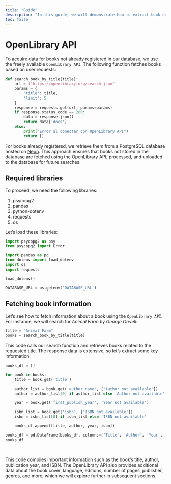 ```yaml
---
title: "Guide"
description: "In this guide, we will demonstrate how to extract book data, store it in a database, and retrieve it during book searches."
toc: false
---
```


# OpenLibrary API

To acquire data for books not already registered in our database, we use the freely available `OpenLibrary API`. The following function fetches books based on user requests:

``` python
def search_book_by_title(title):
    url = f"https://openlibrary.org/search.json"
    params = {
        'title': title,
        'limit': 5
    }
    response = requests.get(url, params=params)
    if response.status_code == 200:
        data = response.json()
        return data['docs']
    else:
        print("Error al conectar con OpenLibrary API")
        return []
```

For books already registered, we retrieve them from a PostgreSQL database hosted on [Neon](https://neon.tech/). This approach ensures that books not stored in the database are fetched using the OpenLibrary API, processed, and uploaded to the database for future searches.

## Required libraries

To proceed, we need the following libraries:

1. psycopg2
2. pandas
3. python-dotenv
4. requests
5. os

Let's load these libraries:

``` python
import psycopg2 as psy
from psycopg2 import Error

import pandas as pd
from dotenv import load_dotenv
import os
import requests

load_dotenv()

DATABASE_URL = os.getenv('DATABASE_URL')
```

## Fetching book information

Let's see how to fetch information about a book using the `OpenLibrary API`. For instance, we will search for _Animal Farm_ by _George Orwell_:

``` python
title = "Animal Farm"
books = search_book_by_title(title)
```

This code calls our search function and retrieves books related to the requested title. The response data is extensive, so let's extract some key information:

``` python
books_df = []

for book in books:
    title = book.get('title')

    author_list = book.get('author_name', ['Author not available'])
    author = author_list[0] if author_list else 'Author not available'

    year = book.get('first_publish_year', 'Year not available')

    isbn_list = book.get('isbn', ['ISBN not available'])
    isbn = isbn_list[0] if isbn_list else 'ISBN not available'

    books_df.append([title, author, year, isbn])

books_df = pd.DataFrame(books_df, columns=['Title', 'Author', 'Year', 'ISBN'])
books_df
```

<br>

This code compiles important information such as the book's title, author, publication year, and ISBN. The OpenLibrary API also provides additional data about the book cover, language, editions, number of pages, publisher, genres, and more, which we will explore further in subsequent sections.